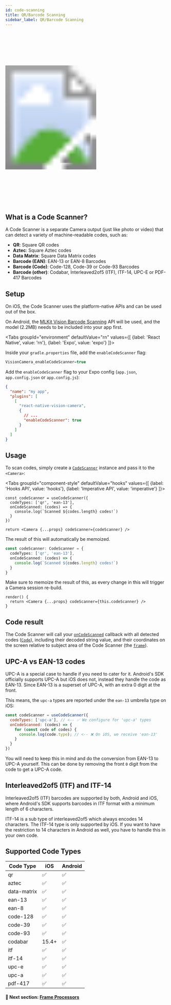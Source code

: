```yaml
---
id: code-scanning
title: QR/Barcode Scanning
sidebar_label: QR/Barcode Scanning
---
```



<div class="image-container">
  <svg xmlns="http://www.w3.org/2000/svg" width="283" height="535">
    <image href={useBaseUrl("img/demo.gif")} x="18" y="33" width="247" height="469" />
    <image href={useBaseUrl("img/frame.png")} width="283" height="535" />
  </svg>
</div>

## What is a Code Scanner?

A Code Scanner is a separate Camera output (just like photo or video) that can detect a variety of machine-readable codes, such as:

- **QR**: Square QR codes
- **Aztec**: Square Aztec codes
- **Data Matrix**: Square Data Matrix codes
- **Barcode (EAN)**: EAN-13 or EAN-8 Barcodes
- **Barcode (Code)**: Code-128, Code-39 or Code-93 Barcodes
- **Barcode (other)**: Codabar, Interleaved2of5 (ITF), ITF-14, UPC-E or PDF-417 Barcodes

## Setup

On iOS, the Code Scanner uses the platform-native APIs and can be used out of the box.

On Android, the [MLKit Vision Barcode Scanning](https://developers.google.com/ml-kit/vision/barcode-scanning) API will be used, and the model (2.2MB) needs to be included into your app first.

<Tabs
  groupId="environment"
  defaultValue="rn"
  values={[
    {label: 'React Native', value: 'rn'},
    {label: 'Expo', value: 'expo'}
  ]}>
<TabItem value="rn">

Inside your `gradle.properties` file, add the `enableCodeScanner` flag:

```groovy
VisionCamera_enableCodeScanner=true
```

</TabItem>
<TabItem value="expo">

Add the `enableCodeScanner` flag to your Expo config (`app.json`, `app.config.json` or `app.config.js`):

```json
{
  "name": "my app",
  "plugins": [
    [
      "react-native-vision-camera",
      {
        // ...
        "enableCodeScanner": true
      }
    ]
  ]
}
```

</TabItem>
</Tabs>

## Usage

To scan codes, simply create a [`CodeScanner`](/docs/api/interfaces/CodeScanner) instance and pass it to the `<Camera>`:

<Tabs
  groupId="component-style"
  defaultValue="hooks"
  values={[
    {label: 'Hooks API', value: 'hooks'},
    {label: 'Imperative API', value: 'imperative'}
  ]}>
<TabItem value="hooks">

```tsx
const codeScanner = useCodeScanner({
  codeTypes: ['qr', 'ean-13'],
  onCodeScanned: (codes) => {
    console.log(`Scanned ${codes.length} codes!`)
  }
})

return <Camera {...props} codeScanner={codeScanner} />
```

The result of this will automatically be memoized.

</TabItem>
<TabItem value="imperative">

```ts
const codeScanner: CodeScanner = {
  codeTypes: ['qr', 'ean-13'],
  onCodeScanned: (codes) => {
    console.log(`Scanned ${codes.length} codes!`)
  }
}
```

Make sure to memoize the result of this, as every change in this will trigger a Camera session re-build.

```tsx
render() {
  return <Camera {...props} codeScanner={this.codeScanner} />
}
```

</TabItem>
</Tabs>

## Code result

The Code Scanner will call your [`onCodeScanned`](/docs/api/interfaces/CodeScanner#oncodescanned) callback with all detected codes ([`Code`](/docs/api/interfaces/Code)), including their decoded string value, and their coordinates on the screen relative to subject area of the Code Scanner (the [`frame`](/docs/api/interfaces/Code#frame)).

## UPC-A vs EAN-13 codes

UPC-A is a special case to handle if you need to cater for it. Android's SDK officially supports UPC-A but iOS does not, instead they handle the code as EAN-13. Since EAN-13 is a superset of UPC-A, with an extra 0 digit at the front.

This means, the `upc-a` types are reported under the `ean-13` umbrella type on iOS:

```jsx
const codeScanner = useCodeScanner({
  codeTypes: ['upc-a'], // <-- ✅ We configure for 'upc-a' types
  onCodeScanned: (codes) => {
    for (const code of codes) {
      console.log(code.type); // <-- ❌ On iOS, we receive 'ean-13'
    }
  }
})
```

You will need to keep this in mind and do the conversion from EAN-13 to UPC-A yourself. This can be done by removing the front `0` digit from the code to get a UPC-A code.

## Interleaved2of5 (ITF) and ITF-14

Interleaved2of5 (ITF) barcodes are supported by both, Android and iOS, where Android's SDK supports barcodes in ITF format with a minimum length of 6 characters.

ITF-14 is a sub type of interleaved2of5 which always encodes 14 characters. The ITF-14 type is only supported by iOS. If you want to have the restriction to 14 characters in Android as well, you have to handle this in your own code.

## Supported Code Types

| Code Type            | iOS                | Android            |
|----------------------|--------------------|--------------------|
| qr                   | :white_check_mark: | :white_check_mark: |
| aztec                | :white_check_mark: | :white_check_mark: |
| data-matrix          | :white_check_mark: | :white_check_mark: |
| ean-13               | :white_check_mark: | :white_check_mark: |
| ean-8                | :white_check_mark: | :white_check_mark: |
| code-128             | :white_check_mark: | :white_check_mark: |
| code-39              | :white_check_mark: | :white_check_mark: |
| code-93              | :white_check_mark: | :white_check_mark: |
| codabar              | 15.4+              | :white_check_mark: |
| itf                  | :white_check_mark: | :white_check_mark: |
| itf-14               | :white_check_mark: | :white_check_mark: |
| upc-e                | :white_check_mark: | :white_check_mark: |
| upc-a                | :white_check_mark: | :white_check_mark: |
| pdf-417              | :white_check_mark: | :white_check_mark: |

#### 🚀 Next section: [Frame Processors](frame-processors)
